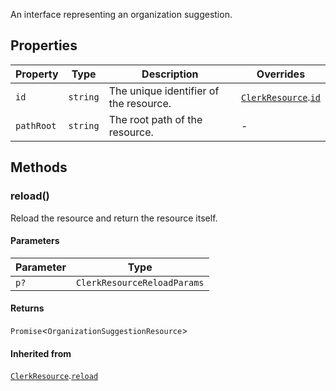 An interface representing an organization suggestion.

## Properties

| Property                         | Type     | Description                            | Overrides                                                           |
| -------------------------------- | -------- | -------------------------------------- | ------------------------------------------------------------------- |
| <a id="id"></a> `id`             | `string` | The unique identifier of the resource. | [`ClerkResource`](clerk-resource.mdx).[`id`](clerk-resource.mdx#id) |
| <a id="pathroot"></a> `pathRoot` | `string` | The root path of the resource.         | -                                                                   |

## Methods

### reload()

Reload the resource and return the resource itself.

#### Parameters

| Parameter | Type                        |
| --------- | --------------------------- |
| `p?`      | `ClerkResourceReloadParams` |

#### Returns

`Promise`\<`OrganizationSuggestionResource`\>

#### Inherited from

[`ClerkResource`](clerk-resource.mdx).[`reload`](clerk-resource.mdx#reload)
